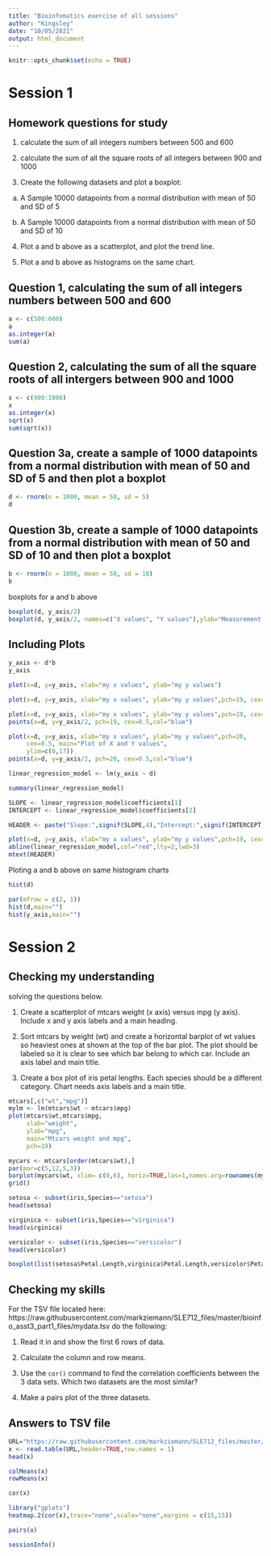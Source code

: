 ```yaml
---
title: "Bioinfomatics exercise of all sessions"
author: "Kingsley"
date: "10/05/2021"
output: html_document
---
```


```r
knitr::opts_chunk$set(echo = TRUE)
```
# Session 1

## Homework questions for study

1. calculate the sum of all integers numbers between 500 and 600

2. calculate the sum of all the square roots of all integers between 900 and 1000

3. Create the following datasets and plot a boxplot:

  a. A Sample 10000 datapoints from a normal distribution with mean of 50 and SD       of 5
  
  b. A Sample 10000 datapoints from a normal distribution with mean of 50 and SD       of 10 

4. Plot a and b above as a scatterplot, and plot the trend line.

5. Plot a and b above as histograms on the same chart.


## Question 1, calculating the sum of all integers numbers between 500 and 600
```r
a <- c(500:600)
a
as.integer(a)
sum(a)
```

## Question 2, calculating the sum of all the square roots of all intergers between 900 and 1000
```r
x <- c(900:1000)
x
as.integer(x)
sqrt(x)
sum(sqrt(x))
```

## Question 3a, create a sample of 1000 datapoints from a normal distribution with mean of 50 and SD of 5 and then plot a boxplot
```r
d <- rnorm(n = 1000, mean = 50, sd = 5)
d
```

## Question 3b, create a sample of 1000 datapoints from a normal distribution with mean of 50 and SD of 10 and then plot a boxplot
```r
b <- rnorm(n = 1000, mean = 50, sd = 10)
b
```

boxplots for a and b above
```r
boxplot(d, y_axis/2)
boxplot(d, y_axis/2, names=c("X values", "Y values"),ylab="Measurement (cm)")
```

## Including Plots

```r
y_axis <- d*b
y_axis

plot(x=d, y=y_axis, xlab="my x values", ylab="my y values")

plot(x=d, y=y_axis, xlab="my x values", ylab="my y values",pch=19, cex=0.5, main="Plot of X and Y values")

plot(x=d, y=y_axis, xlab="my x values", ylab="my y values",pch=19, cex=0.5, main="Plot of X and Y values")
points(x=d, y=y_axis/2, pch=19, cex=0.5,col="blue")

plot(x=d, y=y_axis, xlab="my x values", ylab="my y values",pch=20, 
     cex=0.5, main="Plot of X and Y values",
     ylim=c(0,17))
points(x=d, y=y_axis/2, pch=20, cex=0.5,col="blue")

```

```r
linear_regression_model <- lm(y_axis ~ d)

summary(linear_regression_model)

SLOPE <- linear_regression_model$coefficients[1]
INTERCEPT <- linear_regression_model$coefficients[2]

HEADER <- paste("Slope:",signif(SLOPE,4),"Intercept:",signif(INTERCEPT,4))

plot(x=d, y=y_axis, xlab="my x values", ylab="my y values",pch=19, cex=0.5)
abline(linear_regression_model,col="red",lty=2,lwd=3)
mtext(HEADER)
```

Ploting a and b above on same histogram charts
```r
hist(d)

par(mfrow = c(2, 1))
hist(d,main="")
hist(y_axis,main="")
```

# Session 2

## Checking my understanding 

solving the questions below.

1. Create a scatterplot of mtcars weight (x axis) versus mpg (y axis). 
Include x and y axis labels and a main heading.

2. Sort mtcars by weight (wt) and create a horizontal barplot of wt values so heaviest ones at shown at the top of the bar plot.
The plot should be labeled so it is clear to see which bar belong to which car.
Include an axis label and main title.

3. Create a box plot of iris petal lengths.
Each species should be a different category.
Chart needs axis labels and a main title.

```r
mtcars[,c("wt","mpg")]
mylm <- lm(mtcars$wt ~ mtcars$mpg)
plot(mtcars$wt,mtcars$mpg, 
     xlab="weight",
     ylab="mpg",
     main="Mtcars weight and mpg",
     pch=19)
```

```r
mycars <- mtcars[order(mtcars$wt),]
par(mar=c(5,12,5,3))
barplot(mycars$wt, xlim= c(0,6), horiz=TRUE,las=1,names.arg=rownames(mycars),cex.names=0.6,main="mtcars weights",xlab="car weight (lb/1000)")
grid()

```


```r
setosa <- subset(iris,Species=="setosa")
head(setosa)

virginica <- subset(iris,Species=="virginica")
head(virginica)

versicolor <- subset(iris,Species=="versicolor")
head(versicolor)

boxplot(list(setosa$Petal.Length,virginica$Petal.Length,versicolor$Petal.Length),names=c("Setosa","Virginica","Versicolor"),ylab="cm",main="Petal length")

```


## Checking my skills

For the TSV file located here: https://raw.githubusercontent.com/markziemann/SLE712_files/master/bioinfo_asst3_part1_files/mydata.tsv do the following:

1. Read it in and show the first 6 rows of data. 

2. Calculate the column and row means.

3. Use the `cor()` command to find the correlation coefficients between the 3 data sets. Which two datasets are the most similar?

4. Make a pairs plot of the three datasets.

## Answers to TSV file

```r
URL="https://raw.githubusercontent.com/markziemann/SLE712_files/master/bioinfo_asst3_part1_files/mydata.tsv"
x <- read.table(URL,header=TRUE,row.names = 1)
head(x)
```

```r
colMeans(x)
rowMeans(x)
```

```r
cor(x)

library("gplots")
heatmap.2(cor(x),trace="none",scale="none",margins = c(15,15))
```

```r
pairs(x)
```


```r

sessionInfo()

```